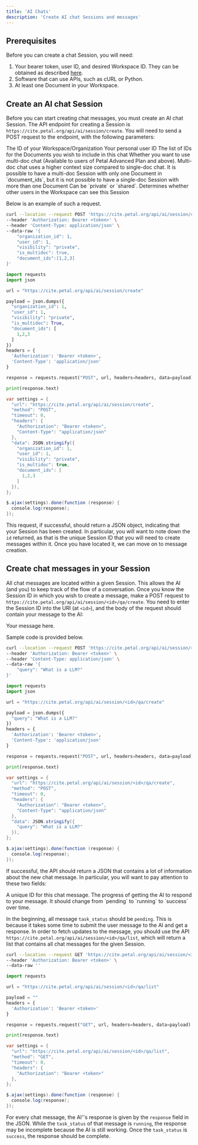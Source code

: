 ```yaml
---
title: 'AI Chats'
description: 'Create AI chat Sessions and messages'
---
```


## Prerequisites

Before you can create a chat Session, you will need:
1. Your bearer token, user ID, and desired Workspace ID. They can be obtained as described [here](/intro/credentials).
2. Software that can use APIs, such as cURL or Python.
3. At least one Document in your Workspace.

## Create an AI chat Session

Before you can start creating chat messages, you must create an AI chat Session. The API endpoint for creating a Session is `https://cite.petal.org/api/ai/session/create`. You will need to send a POST request to the endpoint, with the following parameters:

<ParamField path="organization_id" type="integer">
  The ID of your Workspace/Organization
</ParamField>
<ParamField path="user_id" type="integer">
  Your personal user ID
</ParamField>
<ParamField path="document_ids" type="array">
  The list of IDs for the Documents you wish to include in this chat
</ParamField>
<ParamField path="is_multidoc" type="boolean">
  Whether you want to use multi-doc chat (Available to users of Petal Advanced Plan and above). Multi-doc chat uses a higher context size compared to single-doc chat. It is possible to have a multi-doc Session with only one Document in `document_ids`, but it is not possible to have a single-doc Session with more than one Document
</ParamField>
<ParamField path="visibility" type="string">
  Can be `private` or `shared`. Determines whether other users in the Workspace can see this Session
</ParamField>

Below is an example of such a request.

<CodeGroup>

```bash cURL
curl --location --request POST 'https://cite.petal.org/api/ai/session/create' \
--header 'Authorization: Bearer <token>' \
--header 'Content-Type: application/json' \
--data-raw '{   
    "organization_id": 1,
    "user_id": 1,
    "visibility": "private",
    "is_multidoc": true,
    "document_ids":[1,2,3]
}'
```

```python Python
import requests
import json

url = "https://cite.petal.org/api/ai/session/create"

payload = json.dumps({
  "organization_id": 1,
  "user_id": 1,
  "visibility": "private",
  "is_multidoc": True,
  "document_ids": [
    1,2,3
  ]
})
headers = {
  'Authorization': 'Bearer <token>',
  'Content-Type': 'application/json'
}

response = requests.request("POST", url, headers=headers, data=payload)

print(response.text)
```

```java JavaScript
var settings = {
  "url": "https://cite.petal.org/api/ai/session/create",
  "method": "POST",
  "timeout": 0,
  "headers": {
    "Authorization": "Bearer <token>",
    "Content-Type": "application/json"
  },
  "data": JSON.stringify({
    "organization_id": 1,
    "user_id": 1,
    "visibility": "private",
    "is_multidoc": true,
    "document_ids": [
      1,2,3
    ]
  }),
};

$.ajax(settings).done(function (response) {
  console.log(response);
});
```

</CodeGroup>

This request, if successful, should return a JSON object, indicating that your Session has been created. In particular, you will want to note down the `id` returned, as that is the unique Session ID that you will need to create messages within it. Once you have located it, we can move on to message creation.

## Create chat messages in your Session

All chat messages are located within a given Session. This allows the AI (and you) to keep track of the flow of a conversation. Once you know the Session ID in which you wish to create a message, make a POST request to `https://cite.petal.org/api/ai/session/<id>/qa/create`. You need to enter the Session ID into the URI (at `<id>`), and the body of the request should contain your message to the AI:

<ParamField path="query" type="string">
  Your message here.
</ParamField>

Sample code is provided below.

<CodeGroup>

```bash cURL
curl --location --request POST 'https://cite.petal.org/api/ai/session/<id>/qa/create' \
--header 'Authorization: Bearer <token>' \
--header 'Content-Type: application/json' \
--data-raw '{
    "query": "What is a LLM?"
}'
```

```python Python
import requests
import json

url = "https://cite.petal.org/api/ai/session/<id>/qa/create"

payload = json.dumps({
  "query": "What is a LLM?"
})
headers = {
  'Authorization': 'Bearer <token>',
  'Content-Type': 'application/json'
}

response = requests.request("POST", url, headers=headers, data=payload)

print(response.text)
```

```java JavaScript
var settings = {
  "url": "https://cite.petal.org/api/ai/session/<id>/qa/create",
  "method": "POST",
  "timeout": 0,
  "headers": {
    "Authorization": "Bearer <token>",
    "Content-Type": "application/json"
  },
  "data": JSON.stringify({
    "query": "What is a LLM?"
  }),
};

$.ajax(settings).done(function (response) {
  console.log(response);
});
```

</CodeGroup>

If successful, the API should return a JSON that contains a lot of information about the new chat message. In particular, you will want to pay attention to these two fields:

<ResponseField name="id" type="integer" required>
  A unique ID for this chat message. 
</ResponseField>
<ResponseField name="task_status" type="string" required>
  The progress of getting the AI to respond to your message. It should change from `pending` to `running` to `success` over time.
</ResponseField>

In the beginning, all message `task_status` should be `pending`. This is because it takes some time to submit the user message to the AI and get a response. In order to fetch updates to the message, you should use the API `https://cite.petal.org/api/ai/session/<id>/qa/list`, which will return a list that contains all chat messages for the given Session. 

<CodeGroup>

```bash cURL
curl --location --request GET 'https://cite.petal.org/api/ai/session/<id>/qa/list' \
--header 'Authorization: Bearer <token>' \
--data-raw ''
```

```python Python
import requests

url = "https://cite.petal.org/api/ai/session/<id>/qa/list"

payload = ""
headers = {
  'Authorization': 'Bearer <token>'
}

response = requests.request("GET", url, headers=headers, data=payload)

print(response.text)
```

```java JavaScript
var settings = {
  "url": "https://cite.petal.org/api/ai/session/<id>/qa/list",
  "method": "GET",
  "timeout": 0,
  "headers": {
    "Authorization": "Bearer <token>"
  },
};

$.ajax(settings).done(function (response) {
  console.log(response);
});
```

</CodeGroup>

For every chat message, the AI''s response is given by the `response` field in the JSON. While the `task_status` of that message is `running`, the response may be incomplete because the AI is still working. Once the `task_status` is `success`, the response should be complete.

